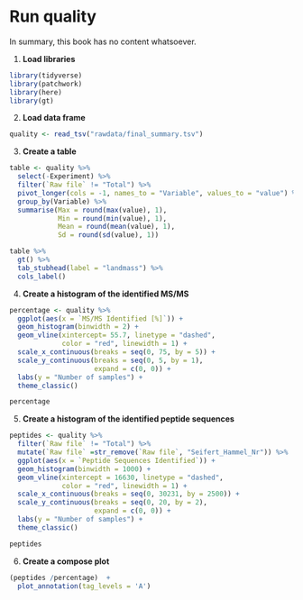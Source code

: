 # Run quality

In summary, this book has no content whatsoever.

1.  **Load libraries**

```r
library(tidyverse)
library(patchwork)
library(here)
library(gt)
```

2.  **Load data frame**

```r
quality <- read_tsv("rawdata/final_summary.tsv")
```

3.  **Create a table**

```r
table <- quality %>% 
  select(-Experiment) %>% 
  filter(`Raw file` != "Total") %>% 
  pivot_longer(cols = -1, names_to = "Variable", values_to = "value") %>% 
  group_by(Variable) %>% 
  summarise(Max = round(max(value), 1),
            Min = round(min(value), 1),
            Mean = round(mean(value), 1),
            Sd = round(sd(value), 1))
```

```r
table %>% 
  gt() %>% 
  tab_stubhead(label = "landmass") %>% 
  cols_label()
```

4. **Create a histogram of the identified MS/MS**

```r
percentage <- quality %>%
  ggplot(aes(x = `MS/MS Identified [%]`)) +
  geom_histogram(binwidth = 2) +
  geom_vline(xintercept= 55.7, linetype = "dashed", 
             color = "red", linewidth = 1) +
  scale_x_continuous(breaks = seq(0, 75, by = 5)) +
  scale_y_continuous(breaks = seq(0, 5, by = 1),
                     expand = c(0, 0)) +
  labs(y = "Number of samples") +
  theme_classic()

percentage
```

5. **Create a histogram of the identified peptide sequences**

```r
peptides <- quality %>%
  filter(`Raw file` != "Total") %>% 
  mutate(`Raw file` =str_remove(`Raw file`, "Seifert_Hammel_Nr")) %>% 
  ggplot(aes(x = `Peptide Sequences Identified`)) +
  geom_histogram(binwidth = 1000) +
  geom_vline(xintercept = 16630, linetype = "dashed", 
             color = "red", linewidth = 1) +
  scale_x_continuous(breaks = seq(0, 30231, by = 2500)) +
  scale_y_continuous(breaks = seq(0, 20, by = 2),
                     expand = c(0, 0)) +
  labs(y = "Number of samples") +
  theme_classic()

peptides
```


6. **Create a compose plot**

```r
(peptides /percentage)  + 
  plot_annotation(tag_levels = 'A')
```

